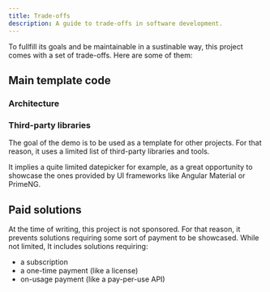 ```yaml
---
title: Trade-offs
description: A guide to trade-offs in software development.
---
```


To fullfill its goals and be maintainable in a sustinable way, this project comes with a set of trade-offs. Here are some of them:

## Main template code

### Architecture



### Third-party libraries

The goal of the demo is to be used as a template for other projects.
For that reason, it uses a limited list of third-party libraries and tools.

It implies a quite limited datepicker for example, as a great opportunity to showcase the ones provided by UI frameworks like Angular Material or PrimeNG.


## Paid solutions

At the time of writing, this project is not sponsored.
For that reason, it prevents solutions requiring some sort of payment to be showcased. While not limited, It includes solutions requiring:
- a subscription
- a one-time payment (like a license)
- on-usage payment (like a pay-per-use API)

